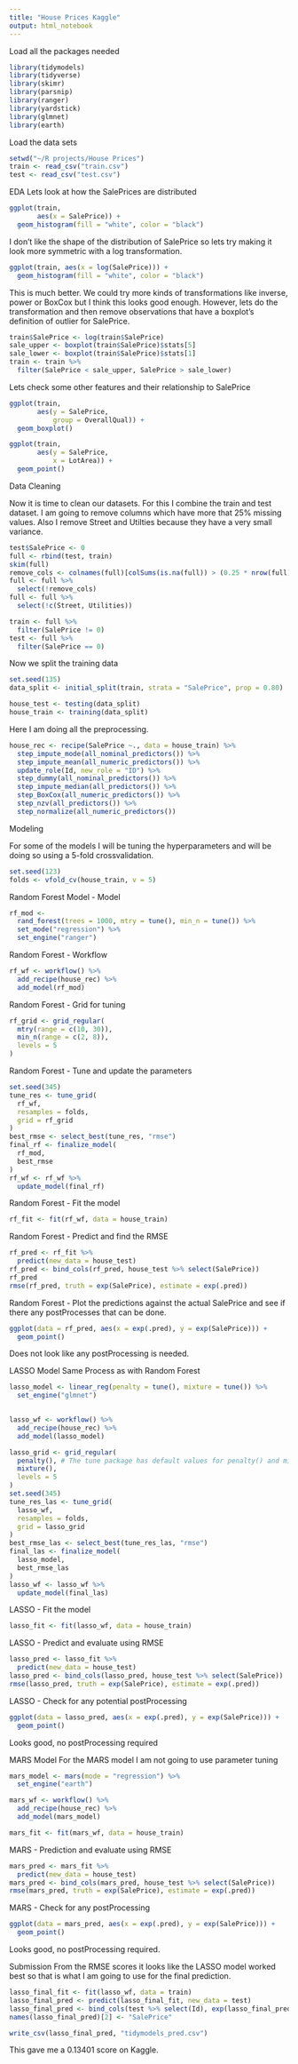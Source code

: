 ---
title: "House Prices Kaggle"
output: html_notebook
---
Load all the packages needed
```{r}
library(tidymodels)
library(tidyverse)
library(skimr)
library(parsnip)
library(ranger)
library(yardstick)
library(glmnet)
library(earth)
```
Load the data sets
```{r}
setwd("~/R projects/House Prices")
train <- read_csv("train.csv")
test <- read_csv("test.csv")
```
EDA
Lets look at how the SalePrices are distributed
```{r}
ggplot(train,
       aes(x = SalePrice)) +
  geom_histogram(fill = "white", color = "black")
```
I don't like the shape of the distribution of SalePrice so lets try making it look more symmetric with a log transformation.
```{r}
ggplot(train, aes(x = log(SalePrice))) +
  geom_histogram(fill = "white", color = "black")
```
This is much better. We could try more kinds of transformations like inverse, power or BoxCox but I think this looks good enough.
However, lets do the transformation and then remove observations that have a boxplot's definition of outlier for SalePrice. 

```{r}
train$SalePrice <- log(train$SalePrice)
sale_upper <- boxplot(train$SalePrice)$stats[5]
sale_lower <- boxplot(train$SalePrice)$stats[1]
train <- train %>%
  filter(SalePrice < sale_upper, SalePrice > sale_lower)
```
Lets check some other features and their relationship to SalePrice
```{r}
ggplot(train,
       aes(y = SalePrice,
           group = OverallQual)) +
  geom_boxplot()
```
```{r}
ggplot(train,
       aes(y = SalePrice,
           x = LotArea)) +
  geom_point()
```
Data Cleaning

Now it is time to clean our datasets.
For this I combine the train and test dataset.
I am going to remove columns which have more that 25% missing values.
Also I remove Street and Utilties because they have a very small variance.
```{r}
test$SalePrice <- 0
full <- rbind(test, train)
skim(full)
remove_cols <- colnames(full)[colSums(is.na(full)) > (0.25 * nrow(full))]
full <- full %>%
  select(!remove_cols)
full <- full %>%
  select(!c(Street, Utilities))

train <- full %>%
  filter(SalePrice != 0)
test <- full %>%
  filter(SalePrice == 0)
```


Now we split the training data
```{r}
set.seed(135)
data_split <- initial_split(train, strata = "SalePrice", prop = 0.80)

house_test <- testing(data_split)
house_train <- training(data_split)
```

Here I am doing all the preprocessing.
```{r}
house_rec <- recipe(SalePrice ~., data = house_train) %>%
  step_impute_mode(all_nominal_predictors()) %>%
  step_impute_mean(all_numeric_predictors()) %>%
  update_role(Id, new_role = "ID") %>%
  step_dummy(all_nominal_predictors()) %>%
  step_impute_median(all_predictors()) %>%
  step_BoxCox(all_numeric_predictors()) %>%
  step_nzv(all_predictors()) %>%
  step_normalize(all_numeric_predictors())
```

Modeling

For some of the models I will be tuning the hyperparameters and will be doing so using a 5-fold crossvalidation.
```{r}
set.seed(123)
folds <- vfold_cv(house_train, v = 5)
```

Random Forest Model - Model
```{r}
rf_mod <-
  rand_forest(trees = 1000, mtry = tune(), min_n = tune()) %>%
  set_mode("regression") %>%
  set_engine("ranger")
```


Random Forest - Workflow
```{r}
rf_wf <- workflow() %>%
  add_recipe(house_rec) %>%
  add_model(rf_mod)
```


Random Forest - Grid for tuning
```{r}
rf_grid <- grid_regular(
  mtry(range = c(10, 30)),
  min_n(range = c(2, 8)),
  levels = 5
)
```

Random Forest - Tune and update the parameters
```{r}
set.seed(345)
tune_res <- tune_grid(
  rf_wf,
  resamples = folds,
  grid = rf_grid
)
best_rmse <- select_best(tune_res, "rmse")
final_rf <- finalize_model(
  rf_mod,
  best_rmse
)
rf_wf <- rf_wf %>%
  update_model(final_rf)
```
Random Forest - Fit the model
```{r}
rf_fit <- fit(rf_wf, data = house_train)
```
Random Forest - Predict and find the RMSE 
```{r}
rf_pred <- rf_fit %>%
  predict(new_data = house_test)
rf_pred <- bind_cols(rf_pred, house_test %>% select(SalePrice))
rf_pred
rmse(rf_pred, truth = exp(SalePrice), estimate = exp(.pred))
```
Random Forest - Plot the predictions against the actual SalePrice and see if there any postProcesses that can be done.
```{r}
ggplot(data = rf_pred, aes(x = exp(.pred), y = exp(SalePrice))) +
  geom_point()
```
Does not look like any postProcessing is needed.

LASSO Model
Same Process as with Random Forest
```{r}
lasso_model <- linear_reg(penalty = tune(), mixture = tune()) %>%
  set_engine("glmnet")
  

lasso_wf <- workflow() %>%
  add_recipe(house_rec) %>%
  add_model(lasso_model)

lasso_grid <- grid_regular(
  penalty(), # The tune package has default values for penalty() and mixture() so no need to give them any
  mixture(),
  levels = 5
)
set.seed(345)
tune_res_las <- tune_grid(
  lasso_wf,
  resamples = folds,
  grid = lasso_grid
)
best_rmse_las <- select_best(tune_res_las, "rmse")
final_las <- finalize_model(
  lasso_model,
  best_rmse_las
)
lasso_wf <- lasso_wf %>%
  update_model(final_las)

```
LASSO - Fit the model
```{r}
lasso_fit <- fit(lasso_wf, data = house_train)
```
LASSO - Predict and evaluate using RMSE
```{r}
lasso_pred <- lasso_fit %>%
  predict(new_data = house_test)
lasso_pred <- bind_cols(lasso_pred, house_test %>% select(SalePrice))
rmse(lasso_pred, truth = exp(SalePrice), estimate = exp(.pred))
```
LASSO - Check for any potential postProcessing
```{r}
ggplot(data = lasso_pred, aes(x = exp(.pred), y = exp(SalePrice))) +
  geom_point()
```
Looks good, no postProcessing required

MARS Model
For the MARS model I am not going to use parameter tuning

```{r}
mars_model <- mars(mode = "regression") %>%
  set_engine("earth")

mars_wf <- workflow() %>%
  add_recipe(house_rec) %>%
  add_model(mars_model)

mars_fit <- fit(mars_wf, data = house_train)

```

MARS - Prediction and evaluate using RMSE
```{r}
mars_pred <- mars_fit %>%
  predict(new_data = house_test)
mars_pred <- bind_cols(mars_pred, house_test %>% select(SalePrice))
rmse(mars_pred, truth = exp(SalePrice), estimate = exp(.pred))
```
MARS - Check for any postProcessing
```{r}
ggplot(data = mars_pred, aes(x = exp(.pred), y = exp(SalePrice))) +
  geom_point()
```
Looks good, no postProcessing required.

Submission
From the RMSE scores it looks like the LASSO model worked best so that is what I am going to use for the final prediction.
```{r}
lasso_final_fit <- fit(lasso_wf, data = train)
lasso_final_pred <- predict(lasso_final_fit, new_data = test)
lasso_final_pred <- bind_cols(test %>% select(Id), exp(lasso_final_pred))
names(lasso_final_pred)[2] <- "SalePrice"

write_csv(lasso_final_pred, "tidymodels_pred.csv")
```
This gave me a 0.13401 score on Kaggle.
